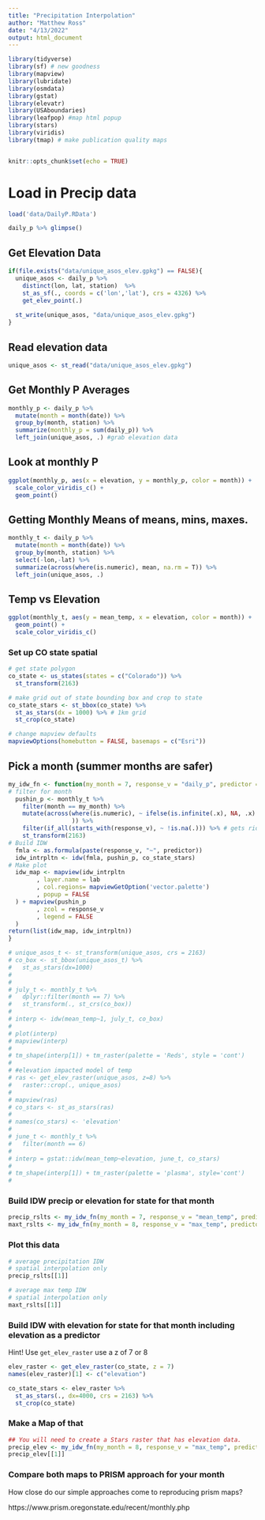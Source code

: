 ```yaml
---
title: "Precipitation Interpolation"
author: "Matthew Ross"
date: "4/13/2022"
output: html_document
---
```


```r

library(tidyverse)
library(sf) # new goodness
library(mapview)
library(lubridate)
library(osmdata)
library(gstat)
library(elevatr)
library(USAboundaries)
library(leafpop) #map html popup
library(stars)
library(viridis)
library(tmap) # make publication quality maps


knitr::opts_chunk$set(echo = TRUE)
```


# Load in Precip data

```r
load('data/DailyP.RData')

daily_p %>% glimpse()
```


## Get Elevation Data

```r
if(file.exists("data/unique_asos_elev.gpkg") == FALSE){
  unique_asos <- daily_p %>%
    distinct(lon, lat, station)  %>%
    st_as_sf(., coords = c('lon','lat'), crs = 4326) %>%
    get_elev_point(.)
  
  st_write(unique_asos, "data/unique_asos_elev.gpkg")
}
```

## Read elevation data
```r
unique_asos <- st_read("data/unique_asos_elev.gpkg")
```

## Get Monthly P Averages

```r
monthly_p <- daily_p %>%
  mutate(month = month(date)) %>%
  group_by(month, station) %>%
  summarize(monthly_p = sum(daily_p)) %>%
  left_join(unique_asos, .) #grab elevation data
```


## Look at monthly P

```r
ggplot(monthly_p, aes(x = elevation, y = monthly_p, color = month)) + 
  scale_color_viridis_c() + 
  geom_point()
```


## Getting Monthly Means of means, mins, maxes. 

```r
monthly_t <- daily_p %>%
  mutate(month = month(date)) %>%
  group_by(month, station) %>%
  select(-lon,-lat) %>%
  summarize(across(where(is.numeric), mean, na.rm = T)) %>%
  left_join(unique_asos, .)
```


## Temp vs Elevation

```r
ggplot(monthly_t, aes(y = mean_temp, x = elevation, color = month)) + 
  geom_point() + 
  scale_color_viridis_c()
```

### Set up CO state spatial

```r
# get state polygon
co_state <- us_states(states = c("Colorado")) %>% 
  st_transform(2163)

# make grid out of state bounding box and crop to state
co_state_stars <- st_bbox(co_state) %>%
  st_as_stars(dx = 1000) %>% # 1km grid
  st_crop(co_state)

# change mapview defaults
mapviewOptions(homebutton = FALSE, basemaps = c("Esri"))
```

## Pick a month (summer months are safer)

```r
my_idw_fn <- function(my_month = 7, response_v = "daily_p", predictor = 1, lab = "Mean Precipitation"){
# filter for month
  pushin_p <- monthly_t %>% 
    filter(month == my_month) %>% 
    mutate(across(where(is.numeric), ~ ifelse(is.infinite(.x), NA, .x)
                  )) %>% 
    filter(if_all(starts_with(response_v), ~ !is.na(.))) %>% # gets rid of Inf and NA so IDW works
    st_transform(2163)
# Build IDW
  fmla <- as.formula(paste(response_v, "~", predictor))
  idw_intrpltn <- idw(fmla, pushin_p, co_state_stars)
# Make plot
  idw_map <- mapview(idw_intrpltn
        , layer.name = lab
        , col.regions= mapviewGetOption('vector.palette')
        , popup = FALSE
  ) + mapview(pushin_p
        , zcol = response_v
        , legend = FALSE
  )
return(list(idw_map, idw_intrpltn))
}
```


```r
# unique_asos_t <- st_transform(unique_asos, crs = 2163)
# co_box <- st_bbox(unique_asos_t) %>% 
#   st_as_stars(dx=1000)
# 
# 
# july_t <- monthly_t %>% 
#   dplyr::filter(month == 7) %>% 
#   st_transform(., st_crs(co_box))
# 
# interp <- idw(mean_temp~1, july_t, co_box)
# 
# plot(interp)
# mapview(interp)
# 
# tm_shape(interp[1]) + tm_raster(palette = 'Reds', style = 'cont')
# 
# #elevation impacted model of temp
# ras <- get_elev_raster(unique_asos, z=8) %>% 
#   raster::crop(., unique_asos)
# 
# mapview(ras)
# co_stars <- st_as_stars(ras)
# 
# names(co_stars) <- 'elevation'
# 
# june_t <- monthly_t %>% 
#   filter(month == 6)
# 
# interp = gstat::idw(mean_temp~elevation, june_t, co_stars)
# 
# tm_shape(interp[1]) + tm_raster(palette = 'plasma', style='cont')
# 

```

### Build IDW precip or elevation for state for that month

```r
precip_rslts <- my_idw_fn(my_month = 7, response_v = "mean_temp", predictor = 1, lab = "Aug Avg Precip")
maxt_rslts <- my_idw_fn(my_month = 8, response_v = "max_temp", predictor = 1, lab = "Aug Avg Max Temp (F)")
```

### Plot this data

```r
# average precipitation IDW
# spatial interpolation only
precip_rslts[[1]]

# average max temp IDW
# spatial interpolation only
maxt_rslts[[1]]
```

### Build IDW with elevation for state for that month including elevation as a predictor

Hint! Use `get_elev_raster` use a z of 7 or 8

```r
elev_raster <- get_elev_raster(co_state, z = 7)
names(elev_raster)[1] <- c("elevation")

co_state_stars <- elev_raster %>% 
  st_as_stars(., dx=4000, crs = 2163) %>% 
  st_crop(co_state)
```

### Make a Map of that

```r
## You will need to create a Stars raster that has elevation data. 
precip_elev <- my_idw_fn(my_month = 8, response_v = "max_temp", predictor = "elevation", lab = "Aug. Max Temp")
precip_elev[[1]]

```


### Compare both maps to PRISM approach for your month


How close do our simple approaches come to reproducing prism maps? 


https://www.prism.oregonstate.edu/recent/monthly.php


```r

```

